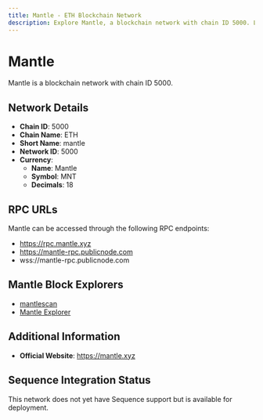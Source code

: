 ```yaml
--- 
title: Mantle - ETH Blockchain Network
description: Explore Mantle, a blockchain network with chain ID 5000. Learn about its native currency, Mantle, and how to interact with the network.
---
```


# Mantle

Mantle is a blockchain network with chain ID 5000.

## Network Details

- **Chain ID**: 5000
- **Chain Name**: ETH
- **Short Name**: mantle
- **Network ID**: 5000
- **Currency**: 
  - **Name**: Mantle
  - **Symbol**: MNT
  - **Decimals**: 18

## RPC URLs

Mantle can be accessed through the following RPC endpoints:

- https://rpc.mantle.xyz
- https://mantle-rpc.publicnode.com
- wss://mantle-rpc.publicnode.com

## Mantle Block Explorers

- [mantlescan](https://mantlescan.xyz)
- [Mantle Explorer](https://explorer.mantle.xyz)

## Additional Information

- **Official Website**: https://mantle.xyz

## Sequence Integration Status

This network does not yet have Sequence support but is available for deployment.
